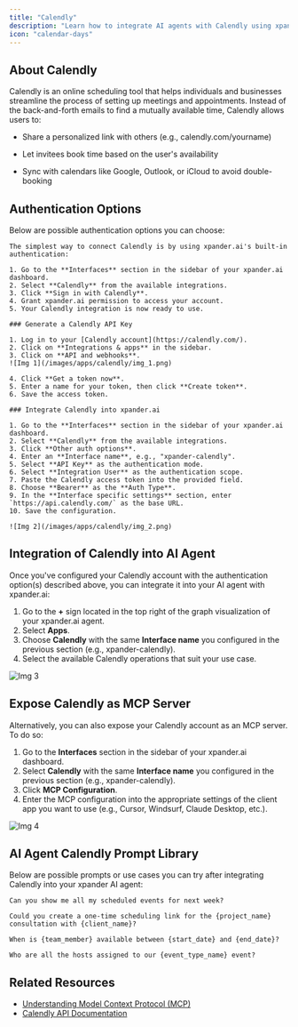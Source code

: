 ```yaml
---
title: "Calendly"
description: "Learn how to integrate AI agents with Calendly using xpander.ai. Create intelligent scheduling workflows that automatically coordinate meetings, personalize communication, and adapt to real-time changes."
icon: "calendar-days"
---
```


## About Calendly

Calendly is an online scheduling tool that helps individuals and businesses streamline the process of setting up meetings and appointments. Instead of the back-and-forth emails to find a mutually available time, Calendly allows users to:

- Share a personalized link with others (e.g., calendly.com/yourname)

- Let invitees book time based on the user's availability

- Sync with calendars like Google, Outlook, or iCloud to avoid double-booking


## Authentication Options

Below are possible authentication options you can choose:

<Tabs>
  <Tab title="Built-in xpander.ai Auth">

    The simplest way to connect Calendly is by using xpander.ai's built-in authentication:

    1. Go to the **Interfaces** section in the sidebar of your xpander.ai dashboard.  
    2. Select **Calendly** from the available integrations.  
    3. Click **Sign in with Calendly**.  
    4. Grant xpander.ai permission to access your account.  
    5. Your Calendly integration is now ready to use.

  </Tab>

  <Tab title="API Access">

    ### Generate a Calendly API Key

    1. Log in to your [Calendly account](https://calendly.com/).  
    2. Click on **Integrations & apps** in the sidebar.  
    3. Click on **API and webhooks**.  
    ![Img 1](/images/apps/calendly/img_1.png)

    4. Click **Get a token now**.  
    5. Enter a name for your token, then click **Create token**.  
    6. Save the access token.

    ### Integrate Calendly into xpander.ai

    1. Go to the **Interfaces** section in the sidebar of your xpander.ai dashboard.  
    2. Select **Calendly** from the available integrations.  
    3. Click **Other auth options**.  
    4. Enter an **Interface name**, e.g., "xpander-calendly".  
    5. Select **API Key** as the authentication mode.  
    6. Select **Integration User** as the authentication scope.  
    7. Paste the Calendly access token into the provided field.  
    8. Choose **Bearer** as the **Auth Type**.  
    9. In the **Interface specific settings** section, enter `https://api.calendly.com/` as the base URL.  
    10. Save the configuration.  

    ![Img 2](/images/apps/calendly/img_2.png)

  </Tab>
</Tabs>

## Integration of Calendly into AI Agent

Once you've configured your Calendly account with the authentication option(s) described above, you can integrate it into your AI agent with xpander.ai:

1. Go to the **+** sign located in the top right of the graph visualization of your xpander.ai agent.  
2. Select **Apps**.  
3. Choose **Calendly** with the same **Interface name** you configured in the previous section (e.g., xpander-calendly).  
4. Select the available Calendly operations that suit your use case.  

![Img 3](/images/apps/calendly/img_3.png)
## Expose Calendly as MCP Server

Alternatively, you can also expose your Calendly account as an MCP server. To do so:

1. Go to the **Interfaces** section in the sidebar of your xpander.ai dashboard.  
2. Select **Calendly** with the same **Interface name** you configured in the previous section (e.g., xpander-calendly).  
3. Click **MCP Configuration**.  
4. Enter the MCP configuration into the appropriate settings of the client app you want to use (e.g., Cursor, Windsurf, Claude Desktop, etc.).

![Img 4](/images/apps/calendly/img_4.png)

## AI Agent Calendly Prompt Library

Below are possible prompts or use cases you can try after integrating Calendly into your xpander AI agent:

```
Can you show me all my scheduled events for next week?
```

````
Could you create a one-time scheduling link for the {project_name} consultation with {client_name}?
````

```
When is {team_member} available between {start_date} and {end_date}?
```

```
Who are all the hosts assigned to our {event_type_name} event?
```

## Related Resources

- [Understanding Model Context Protocol (MCP)](/docs/05-human-interfaces/04-mcp)
- [Calendly API Documentation](https://developer.calendly.com/api-docs/4b402d5ab3edd-calendly-developer)
